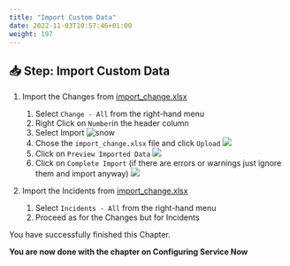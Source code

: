 ```yaml
---
title: "Import Custom Data"
date: 2022-11-03T10:57:46+01:00
weight: 197
---
```




## 📥 Step: Import Custom Data

1. Import the Changes from [import_change.xlsx](/assets/import_change.xlsx)
	1. Select `Change - All` from the right-hand menu
	2. Right Click on `Number`in the header column
	3. Select Import
	![snow](/images/snow/snow3.png)
	3. Chose the `import_change.xlsx` file and click `Upload`
	![](/images/snow/snow4.png)
	3. Click on `Preview Imported Data`
	![](/images/snow/snow5.png)
	3. Click on `Complete Import` (if there are errors or warnings just ignore them and import anyway)
	![](/images/snow/snow6.png)
	
1. Import the Incidents from [import_change.xlsx](/assets/import_incidents.xlsx)
	1. Select `Incidents - All` from the right-hand menu
	2. Proceed as for the Changes but for Incidents
	





<InlineNotification kind="success">

You have successfully finished this Chapter.

**You are now done with the chapter on  Configuring Service Now**


</InlineNotification>
